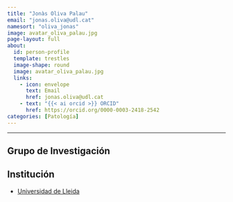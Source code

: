 ```yaml
---
title: "Jonàs Oliva Palau"
email: "jonas.oliva@udl.cat"
namesort: "oliva_jonas"  
image: avatar_oliva_palau.jpg
page-layout: full
about: 
  id: person-profile
  template: trestles
  image-shape: round
  image: avatar_oliva_palau.jpg
  links:
    - icon: envelope
      text: Email
      href: jonas.oliva@udl.cat
    - text: "{{< ai orcid >}} ORCID"
      href: https://orcid.org/0000-0003-2418-2542
categories: [Patología]
---
```

 
<hr>

:::{#person-profile}

## Grupo de Investigación


## Institución
- [Universidad de Lleida](https://www.udl.cat/)

:::

